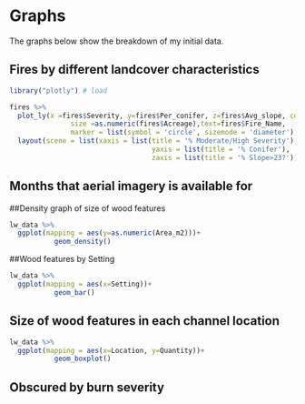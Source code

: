 # Graphs

The graphs below show the breakdown of my initial data.

## Fires by different landcover characteristics

```r
library("plotly") # load
```

```r
fires %>% 
  plot_ly(x =fires$Severity, y=fires$Per_conifer, z=fires$Avg_slope, color= fires$Class, colors = c('#BF382A', '#0C4B8E','#4AC6B7', '#1972A4', '#965F8A','#FF7070', '#C61951'), 
               size =as.numeric(fires$Acreage),text=fires$Fire_Name,
               marker = list(symbol = 'circle', sizemode = 'diameter'), sizes = c(5, 50)) %>% 
  layout(scene = list(xaxis = list(title = '% Moderate/High Severity'),
                                   yaxis = list(title = '% Conifer'),
                                   zaxis = list(title = '% Slope>23?')))
```
                                                                            
## Months that aerial imagery is available for


##Density graph of size of wood features
```r
lw_data %>% 
  ggplot(mapping = aes(y=as.numeric(Area_m2)))+
           geom_density()
```
##Wood features by Setting
```r
lw_data %>% 
  ggplot(mapping = aes(x=Setting))+
           geom_bar()
```


## Size of wood features in each channel location
```r
lw_data %>% 
  ggplot(mapping = aes(x=Location, y=Quantity))+
           geom_boxplot()
```

## Obscured by burn severity
